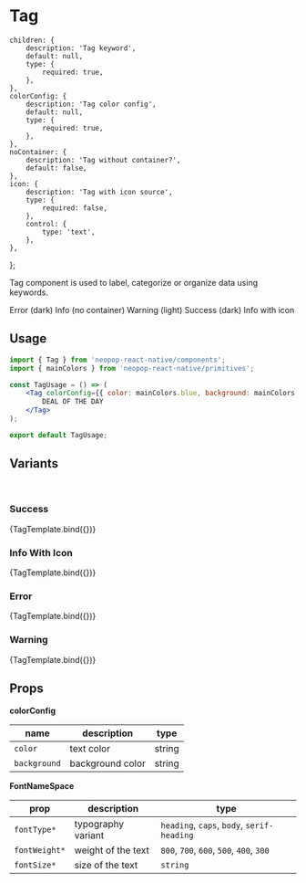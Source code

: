 
<Meta title="Components/Tag" component={Tag} />

# Tag


    children: {
        description: 'Tag keyword',
        default: null,
        type: {
            required: true,
        },
    },
    colorConfig: {
        description: 'Tag color config',
        default: null,
        type: {
            required: true,
        },
    },
    noContainer: {
        description: 'Tag without container?',
        default: false,
    },
    icon: {
        description: 'Tag with icon source',
        type: {
            required: false,
        },
        control: {
            type: 'text',
        },
    },
};

Tag component is used to label, categorize or organize data using keywords.

<Canvas>
    <Tag colorConfig={colorGuide.darkComponents.tags.error}>Error (dark)</Tag>
    <Tag noContainer colorConfig={colorGuide.lightComponents.tags.info}>
        Info (no container)
    </Tag>
    <Tag colorConfig={colorGuide.lightComponents.tags.warning}>Warning (light)</Tag>
    <Tag colorConfig={colorGuide.darkComponents.tags.success}>Success (dark)</Tag>
    <Tag
        colorConfig={colorGuide.lightComponents.tags.info}
        icon={{
            uri: 'https://pngroyale.com/wp-content/uploads/2021/12/Download-blue-information-icon-Free-PNG-300x300.png',
        }}
    >
        Info with icon
    </Tag>
</Canvas>

## Usage

```jsx
import { Tag } from 'neopop-react-native/components';
import { mainColors } from 'neopop-react-native/primitives';

const TagUsage = () => (
    <Tag colorConfig={{ color: mainColors.blue, background: mainColors.white }}>
        DEAL OF THE DAY
    </Tag>
);

export default TagUsage;
```

## Variants

<br />

### Success

<Canvas>
    <Story
        name="Success"
        args={{
            children: 'Successful',
            colorConfig: colorGuide.lightComponents.tags.success,
            noContainer: false,
        }}
        argTypes={tagArgTypes}
    >
        {TagTemplate.bind({})}
    </Story>
</Canvas>

### Info With Icon

<Canvas>
    <Story
        name="Info"
        args={{
            children: 'Know more',
            colorConfig: colorGuide.lightComponents.tags.info,
            icon: 'https://pngroyale.com/wp-content/uploads/2021/12/Download-blue-information-icon-Free-PNG-300x300.png',
            noContainer: false,
        }}
        argTypes={tagArgTypes}
    >
        {TagTemplate.bind({})}
    </Story>
</Canvas>

### Error

<Canvas>
    <Story
        name="Error"
        args={{
            children: 'Overdue',
            colorConfig: colorGuide.darkComponents.tags.error,
            noContainer: false,
        }}
        argTypes={tagArgTypes}
    >
        {TagTemplate.bind({})}
    </Story>
</Canvas>

### Warning

<Canvas>
    <Story
        name="Warning"
        args={{
            children: 'Processing',
            colorConfig: colorGuide.lightComponents.tags.warning,
            noContainer: false,
        }}
        argTypes={tagArgTypes}
    >
        {TagTemplate.bind({})}
    </Story>
</Canvas>

## Props

<ArgsTable of={Tag} />

**colorConfig**

<div style={{ overflowX: 'auto' }}>

| name         | description      | type   |
| ------------ | ---------------- | ------ |
| `color`      | text color       | string |
| `background` | background color | string |

</div>

**FontNameSpace**

<div style={{ overflowX: 'auto' }}>

| prop          | description        | type                                       |
| ------------- | ------------------ | ------------------------------------------ |
| `fontType*`   | typography variant | `heading`, `caps`, `body`, `serif-heading` |
| `fontWeight*` | weight of the text | `800`, `700`, `600`, `500`, `400`, `300`   |
| `fontSize*`   | size of the text   | `string`                                   |

</div>
